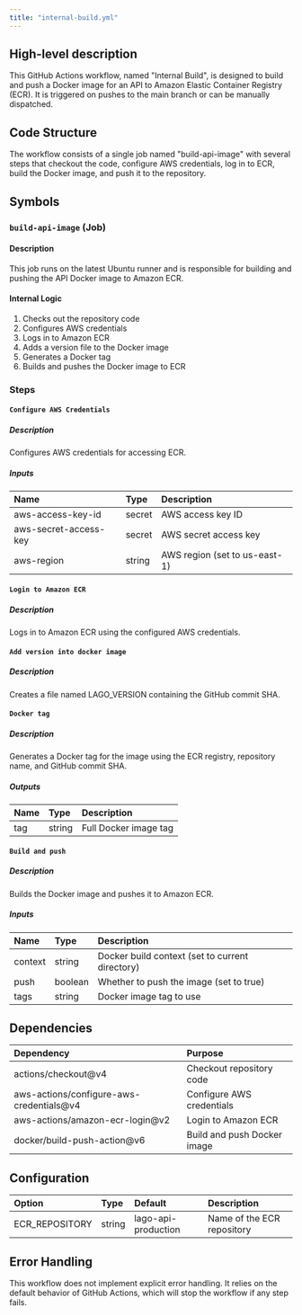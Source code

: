 ```yaml
---
title: "internal-build.yml"
---
```


## High-level description
This GitHub Actions workflow, named "Internal Build", is designed to build and push a Docker image for an API to Amazon Elastic Container Registry (ECR). It is triggered on pushes to the main branch or can be manually dispatched.

## Code Structure
The workflow consists of a single job named "build-api-image" with several steps that checkout the code, configure AWS credentials, log in to ECR, build the Docker image, and push it to the repository.

## Symbols

### `build-api-image` (Job)
#### Description
This job runs on the latest Ubuntu runner and is responsible for building and pushing the API Docker image to Amazon ECR.

#### Internal Logic
1. Checks out the repository code
2. Configures AWS credentials
3. Logs in to Amazon ECR
4. Adds a version file to the Docker image
5. Generates a Docker tag
6. Builds and pushes the Docker image to ECR

### Steps

#### `Configure AWS Credentials`
##### Description
Configures AWS credentials for accessing ECR.

##### Inputs
| Name | Type | Description |
|:-----|:-----|:------------|
| aws-access-key-id | secret | AWS access key ID |
| aws-secret-access-key | secret | AWS secret access key |
| aws-region | string | AWS region (set to us-east-1) |

#### `Login to Amazon ECR`
##### Description
Logs in to Amazon ECR using the configured AWS credentials.

#### `Add version into docker image`
##### Description
Creates a file named LAGO_VERSION containing the GitHub commit SHA.

#### `Docker tag`
##### Description
Generates a Docker tag for the image using the ECR registry, repository name, and GitHub commit SHA.

##### Outputs
| Name | Type | Description |
|:-----|:-----|:------------|
| tag | string | Full Docker image tag |

#### `Build and push`
##### Description
Builds the Docker image and pushes it to Amazon ECR.

##### Inputs
| Name | Type | Description |
|:-----|:-----|:------------|
| context | string | Docker build context (set to current directory) |
| push | boolean | Whether to push the image (set to true) |
| tags | string | Docker image tag to use |

## Dependencies
| Dependency | Purpose |
|:-----------|:--------|
| actions/checkout@v4 | Checkout repository code |
| aws-actions/configure-aws-credentials@v4 | Configure AWS credentials |
| aws-actions/amazon-ecr-login@v2 | Login to Amazon ECR |
| docker/build-push-action@v6 | Build and push Docker image |

## Configuration
| Option | Type | Default | Description |
|:-------|:-----|:--------|:------------|
| ECR_REPOSITORY | string | lago-api-production | Name of the ECR repository |

## Error Handling
This workflow does not implement explicit error handling. It relies on the default behavior of GitHub Actions, which will stop the workflow if any step fails.